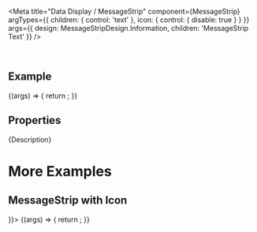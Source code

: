 
<Meta
  title="Data Display / MessageStrip"
  component={MessageStrip}
  argTypes={{
    children: { control: 'text' },
    icon: { control: { disable: true } }
  }}
  args={{
    design: MessageStripDesign.Information,
    children: 'MessageStrip Text'
  }}
/>

<DocsHeader since="0.4.0" />

<br />

## Example

<Canvas>
  <Story name="Default">
    {(args) => {
      return <MessageStrip {...args} />;
    }}
  </Story>
</Canvas>

## Properties

<ArgsTableWithNote story="." />

<Markdown>{Description}</Markdown>

# More Examples

## MessageStrip with Icon

<Canvas>
  <Story name="with Icon" args={{ icon: <Icon name="employee" /> }}>
    {(args) => {
      return <MessageStrip {...args} />;
    }}
  </Story>
</Canvas>

<Footer />
